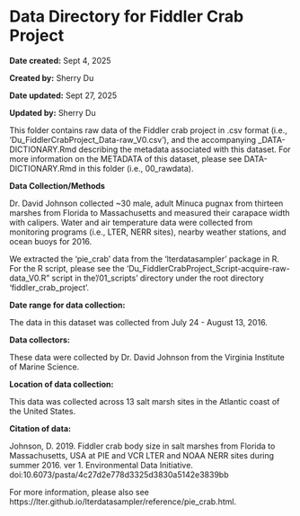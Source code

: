 # Data Directory for Fiddler Crab Project

**Date created:** Sept 4, 2025

**Created by:** Sherry Du

**Date updated:** Sept 27, 2025

**Updated by:** Sherry Du

This folder contains raw data of the Fiddler crab project in .csv format (i.e., 'Du_FiddlerCrabProject_Data-raw_V0.csv'), and the accompanying _DATA-DICTIONARY.Rmd describing the metadata associated with this dataset. For more information on the METADATA of this dataset, please see DATA-DICTIONARY.Rmd in this folder (i.e., 00_rawdata).

**Data Collection/Methods**

Dr. David Johnson collected ~30 male, adult Minuca pugnax from thirteen marshes from Florida to Massachusetts and measured their carapace width with calipers. Water and air temperature data were collected from monitoring programs (i.e., LTER, NERR sites), nearby weather stations, and ocean buoys for 2016.

We extracted the 'pie_crab' data from the 'lterdatasampler' package in R. For the R script, please see the 'Du_FiddlerCrabProject_Script-acquire-raw-data_V0.R" script in the '/01_scripts' directory under the root directory 'fiddler_crab_project'.

**Date range for data collection:**

The data in this dataset was collected from July 24 - August 13, 2016.

**Data collectors:**

These data were collected by Dr. David Johnson from the Virginia Institute of Marine Science.

**Location of data collection:**

This data was collected across 13 salt marsh sites in the Atlantic coast of the United States.

**Citation of data:**

Johnson, D. 2019. Fiddler crab body size in salt marshes from Florida to Massachusetts, USA at PIE and VCR LTER and NOAA NERR sites during summer 2016. ver 1. Environmental Data Initiative. doi:10.6073/pasta/4c27d2e778d3325d3830a5142e3839bb

For more information, please also see https://lter.github.io/lterdatasampler/reference/pie_crab.html.
